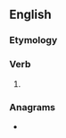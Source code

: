 ==English==

===Etymology===
{{suffix|en|answer|est}}

===Verb===
{{head|en|verb form}}

# {{en-archaic second-person singular of|answer}}

===Anagrams===
* {{anagrams|en|a=aeenrsstw|waterness}}